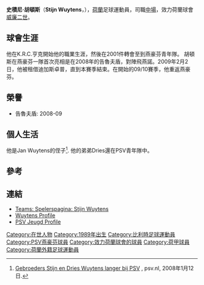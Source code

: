 {{Infobox Football biography 2
| playername           = 胡頓斯
| image                = [[Image:Wuytens01.jpg|220px]]
| fullname             = Stijn Wuytens
| dateofbirth          = {{birth date and age|1989|10|08}}
| cityofbirth          =  
| countryofbirth       = [[比利時|比利時]]
| height               = {{height|m=1.83}}
| position             = [[中場|中場]]
| currentclub          = [[威廉二世足球會|威廉二世]]
| clubnumber           = 29
 | youthyears1   = –2001 | youthclubs1   = [[皇家亨克體育會|根克]]
 | youthyears2   = 2001–2008 | youthclubs2   = [[PSV燕豪芬|PSV燕豪芬]]
 | years1   = 2008–2012 | clubs1   = [[PSV燕豪芬|PSV燕豪芬]]      | caps1   = 17 | goals1   = 1
 | years2   = 2009  | clubs2   = → [[迪加史卓普|迪加史卓普]] (借用) | caps2   = 13 | goals2   = 0
| years3   = 2012–2013  | clubs3   = [[比尔肖特足球俱乐部|比尔肖特]] | caps3   = 12 | goals3   = 2
| years4   = 2013– | clubs4   = [[威廉二世足球會|威廉二世]] | caps4   = 10 | goals4   = 1
 | nationalyears1   = 2008– | nationalteam1   = [[比利時21歲以下國家足球隊|比利時U21]] | nationalcaps1   = 5 | nationalgoals1   = 0
| medaltemplates       = 
| pcupdate             = 2 May 2014 
| ntupdate             = June 29, 2009
}}

'''史積尼·胡頓斯'''（'''Stijn Wuytens'''，{{bd|1989年|10月8日|catIDx=Stijn Wuytens}}），[[荷蘭|荷蘭]]足球運動員，司職[[中場|中場]]，效力荷蘭球會[[威廉二世足球會|威廉二世]]。

==球會生涯==

他在K.R.C.亨克開始他的職業生涯，然後在2001件轉會至到燕豪芬青年隊。 胡頓斯在燕豪芬一隊首次亮相是在2008年的告魯夫盾，對陣飛燕諾。2009年2月2日，他被租借迪加斯卓普，直到本賽季結束。在開始的09/10賽季，他重返燕豪芬。

==榮譽==
* 告魯夫盾: 2008-09

== 個人生活 ==
他是Jan Wuytens的侄子<ref>[http://www.psv.nl/web/show/id=118705/langid=43/contentid=23436 Gebroeders Stijn en Dries Wuytens langer bij PSV] {{Wayback|url=http://www.psv.nl/web/show/id=118705/langid=43/contentid=23436 |date=20080824061351 }}, psv.nl, 2008年1月12日.</ref>. 他的弟弟Dries還在PSV青年隊中。

== 參考 ==

{{reflist}}

==連結==
*[https://web.archive.org/web/20090602125059/http://english.psv.nl/web/show/id=58754/dbid=58004/typeofpage=55009 Teams: Spelerspagina: Stijn Wuytens]
*[https://web.archive.org/web/20080917074922/http://www.ronaldzwiers.0catch.com/Spelers/W/Wuytens,%20Stijn/Stijn%20Wuytens.htm Wuytens Profile]
*[https://web.archive.org/web/20091009040501/http://www.psvjeugd.nl/spelers/145 PSV Jeugd Profile]

{{DEFAULTSORT:Wuytens, Stijn}}
[[Category:在世人物|Category:在世人物]]
[[Category:1989年出生|Category:1989年出生]]
[[Category:比利時足球運動員|Category:比利時足球運動員]]
[[Category:PSV燕豪芬球員|Category:PSV燕豪芬球員]]
[[Category:效力荷蘭球會的球員|Category:效力荷蘭球會的球員]]
[[Category:荷甲球員|Category:荷甲球員]]
[[Category:荷蘭外籍足球運動員|Category:荷蘭外籍足球運動員]]